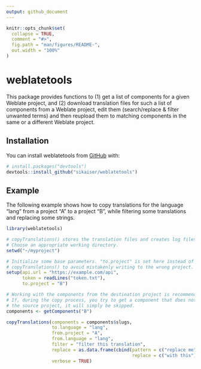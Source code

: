 ```yaml
---
output: github_document
---
```


<!-- README.md is generated from README.Rmd. Please edit that file -->

```r
knitr::opts_chunk$set(
  collapse = TRUE,
  comment = "#>",
  fig.path = "man/figures/README-",
  out.width = "100%"
)
```

# weblatetools

<!-- badges: start -->
<!-- badges: end -->

This package provides functions to (1) get a list of components for a given 
Weblate project, and (2) download translation files for such a list of 
components from a Weblate project, edit them (search/replace & filter unwanted 
terms) and then reupload them to matching components in the same or a different 
Weblate project.

## Installation

You can install weblatetools from [GitHub](https://github.com/) with:

``` r
# install.packages("devtools")
devtools::install_github("sikaiser/weblatetools")
```

## Example

The following example shows how to copy translations for the language "lang" from 
a project "A" to a project "B", while filtering some translations and replacing 
some strings.

```r
library(weblatetools)

# copyTranslations() stores the translation files and creates log files.
# Choose an appropriate working directory. 
setwd("~/myproject")

# Initialize some base parameters. "to.project" is set here instead of in 
# copyTranslations() to avoid mistakenly writing to the wrong project.
setup(api.url = "https://example.com/api",
      token = readLines("token.txt"),
      to.project = "B")

# Working with the components from the destination project is recommended.
# If, during the copy process, you try to get a component that does not exist in
# the source project, it will simply be skipped.
components <- getComponents("B")

copyTranslations(components = components$slugs,
                 to.language = "lang",
                 from.project = "A",
                 from.language = "lang",
                 filter = "filter this translation",
                 replace = as.data.frame(cbind(pattern = c("replace me"),
                                               replace = c("with this"))),
                 verbose = TRUE)
```

